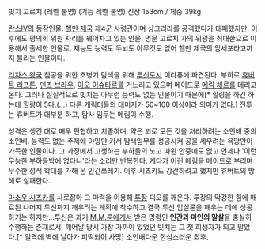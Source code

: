 빗치 고르치 (레벨 불명) (기능 레벨 불명)
신장 153cm / 체중 39kg

[[란스Ⅳ]]의 등장인물. [[헬만 제국]] 제4군 사령관이며 샹그리라를 공격했다가 대패했지만, 이후에도 평의회 위원 자리를 꿰어차고 있는 인물. 명문 고르치 가의 위광을 최대한으로 이용해서 출세한 인물로, 재능도 능력도 두뇌도 아무것도 없어 헬만 제국의 암세포라고까지 불리는 인물이다.

[[리자스 왕국]] 침공을 위한 초병기 탐색을 위해 [[투신도시]] 이라퓨에 파견된다. 부하로 [[휴버트 리프톤]], [[덴즈 브라우]], [[이오 이슈타르]]를 거느리고 있으며 메이드로 [[메림 체르]]를 데리고 온다. 그러나 실질적으로 빗치는 아무런 능력도 없는 인물이기 때문에[* 힐링을 하긴 하는데 힐량이 5다.(...) 다른 캐릭터들의 대미지가 50~100 이상이라 의미가 없다.] 전투는 휴버트가 대부분 하고, 탐사 임무는 메림이 수행.

성격은 생긴 대로 매우 편협하고 치졸하며, 약은 꾀로 모든 것을 처리하려는 소인배 중의 소인배. 능력도 없는 주제에 야망만 커서 탐색임무를 성공시켜 공을 세우려는 욕망만이 가득한 인물이다. 그 과정에서 고생하는 부하들의 노고 따윈 안중에도 없고 언제나 '이런 무능한 부하들밖에 없다니'라는 소리만 반복한다. 게다가 어린 메림을 메이드로 부리며 무수한 성적 학대를 가해 온 인간쓰레기. 이후 시즈카도 강간하려고 했지만 휴버트의 방해로 실패한다.

[[마소우 시즈카]]를 사로잡아 그 마력을 이용해 [[투장]] 디오를 깨운다. 투장의 막강한 힘에 매료된 나머지 투신까지 깨우려는 계획에 착수하고 결국 투신 입실론을 깨우는 데에 성공하기는 하지만...투신은 과거 [[M.M.룬]]에게서 받은 명령인 '''인간과 마인의 말살'''을 충실히 수행하는 존재로서, 깨어날 당시 가장 가까이 있었던 빗치는 그 첫 희생자가 되고 말았다.[* 일격에 벽에 날아가 피떡되어 사망] 소인배다운 한심스러운 최후.
